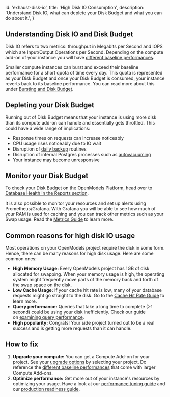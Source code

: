 
  id: 'exhaust-disk-io',
  title: 'High Disk IO Consumption',
  description:
    'Understand Disk IO, what can deplete your Disk Budget and what you can do about it.',
}

## Understanding Disk IO and Disk Budget

Disk IO refers to two metrics: throughput in Megabits per Second and IOPS which are Input/Output Operations per Second. Depending on the compute add-on of your instance you will have [different baseline performances](https://open-models-platform.com/docs/guides/platform/compute-add-ons#disk-io).

Smaller compute instances can burst and exceed their baseline performance for a short quota of time every day. This quota is represented as your Disk Budget and once your Disk Budget is consumed, your instance reverts back to its baseline performance. You can read more about this under [Bursting and Disk Budget](https://open-models-platform.com/docs/guides/platform/compute-add-ons#bursting-and-disk-budget).

## Depleting your Disk Budget

Running out of Disk Budget means that your instance is using more disk than its compute add-on can handle and essentially gets throttled. This could have a wide range of implications:

- Response times on requests can increase noticeably
- CPU usage rises noticeably due to IO wait
- Disruption of [daily backup](https://open-models-platform.com/docs/guides/platform/backups#daily-backups) routines
- Disruption of internal Postgres processes such as [autovacuuming](https://open-models-platform.com/docs/guides/platform/database-size#vacuum-operations)
- Your instance may become unresponsive

## Monitor your Disk Budget

To check your Disk Budget on the OpenModels Platform, head over to [Database Health in the Reports section](https://open-models-platform.com/dashboard/project/_/reports/database).

It is also possible to monitor your resources and set up alerts using Prometheus/Grafana. With Grafana you will be able to see how much of your RAM is used for caching and you can track other metrics such as your Swap usage. Read the [Metrics Guide](https://open-models-platform.com/docs/guides/platform/metrics) to learn more.

## Common reasons for high disk IO usage

Most operations on your OpenModels project require the disk in some form. Hence, there can be many reasons for high disk usage. Here are some common ones:

- **High Memory Usage:** Every OpenModels project has 1GB of disk allocated for swapping. When your memory usage is high, the operating system might frequently move parts of the memory back and forth of the swap space on the disk.
- **Low Cache Usage:** If your cache hit rate is low, many of your database requests might go straight to the disk. Go to the [Cache Hit Rate Guide](https://open-models-platform.com/docs/guides/platform/performance#hit-rate) to learn more.
- **Query performance:** Queries that take a long time to complete (>1 second) could be using your disk inefficiently. Check our guide on [examining query performance](https://open-models-platform.com/docs/guides/platform/performance#examining-query-performance).
- **High popularity:** Congrats! Your side project turned out to be a real success and is getting more requests than it can handle.

## How to fix

1. **Upgrade your compute:** You can get a Compute Add-on for your project. See your [upgrade options](https://open-models-platform.com/dashboard/project/_/settings/addons?panel=computeInstance) by selecting your project. Do reference the [different baseline performances](https://open-models-platform.com/docs/guides/platform/compute-add-ons#disk-io) that come with larger Compute Add-ons.
2. **Optimize performance:** Get more out of your instance's resources by optimizing your usage. Have a look at our [performance tuning guide](https://open-models-platform.com/docs/guides/platform/performance#examining-query-performance) and our [production readiness guide](https://open-models-platform.com/docs/guides/platform/going-into-prod#performance).


